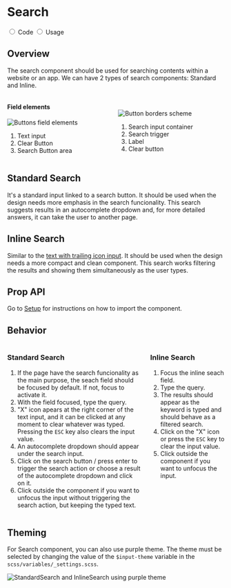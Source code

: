 

<Meta title="Components/Search" component={StandardSearch} />

<div class="docs-title docs-title--with-tab">
  <div>
    <h1 class="docs-title__text">Search</h1>
  </div>
</div>

<div class="docs-content">
    <div className="simple-tab-wrapper"></div>

  <input className="simple-tab" type="radio" name="type-tab" id="tab1" defaultChecked/>
  <label htmlFor="tab1">Code</label>

  <input className="simple-tab" type="radio" name="type-tab" id="tab2" />
  <label htmlFor="tab2">Usage</label>

  <div className="simple-tab__content content1">
    <h2>Overview</h2>
      <p>The search component should be used for searching contents within a website or an app. We can have 2 types
        of search components: Standard and Inline.
      </p>
    <div className="doc-anatomy-block">
        <div class="columns">
          <div class="column">
            <h4>Field elements</h4>
            <img src="docs/search/search-input.png" alt="Buttons field elements"/>
            <ol>
              <li>Text input</li>
              <li>Clear Button</li>
              <li>Search Button area</li>
            </ol>
          </div>
          <div class="column">
            <br />
            <br />
            <img src="docs/search/search-inline.png" alt="Button borders scheme"/>
            <ol>
              <li>Search input container</li>
              <li>Search trigger</li>
              <li>Label</li>
              <li>Clear button</li>
            </ol>
          </div>
        </div>
    </div>
  <h2>Standard Search</h2>
    <p>It's a standard input linked to a search button. It should be used when the design needs more
      emphasis in the search funcionality. This search suggests results in an autocomplete dropdown and, for more detailed answers,
      it can take the user to another page.
    </p>

  <Canvas>
    <Story name="Standard Search">
      <StandardSearch />
    </Story>
  </Canvas>

  <h2>Inline Search</h2>
    <p>Similar to the <a href="https://labstorybook-master.netlify.app/?path=/docs/components-text-input">text with trailing icon input</a>. 
      It should be used when the design needs a more compact and clean component. This search works filtering the results and showing them simultaneously 
      as the user types.
    </p>

  <Canvas>
    <Story name="Inline Search">
      <InlineSearch />
    </Story>
  </Canvas>

  <h2>Prop API</h2>
  <p>Go to <a href="/?path=/docs/getting-started-setup-confetti--page">Setup</a> for instructions on how to import the component.  </p>
  <ArgsTable of={StandardSearch} />
</div>



<div className="simple-tab__content content2">
  <h2>Behavior</h2>
  <div class="columns">
    <div class="column">
      <h3>Standard Search</h3>
      <ol>
        <li>If the page have the search funcionality as the main purpose, the seach field should be focused by default. If not, focus to activate it. </li>
        <li>With the field focused, type the query.</li>
        <li>"X" icon apears at the right corner of the text input, and it can be clicked at any moment to clear whatever was typed. Pressing the <code>ESC</code> key also clears the input value.</li>
        <li>An autocomplete dropdown should appear under the search input.</li>
        <li>Click on the search button / press enter to trigger the search action or choose a result of the autocomplete dropdown and click on it.</li>
        <li>Click outside the component if you want to unfocus the input without triggering the search action, but keeping the typed text. </li>
      </ol>
    </div>
    <div class="column">
      <h3>Inline Search</h3>
      <ol>
        <li>Focus the inline seach field.</li>
        <li>Type the query.</li>
        <li>The results should appear as the keyword is typed and should behave as a filtered search.</li>
        <li>Click on the "X" icon or press the <code>ESC</code> key to clear the input value.</li>
        <li>Click outside the component if you want to unfocus the input.</li>
      </ol>
    </div>
  </div>

  ## Theming

  For Search component, you can also use purple theme. The theme must be selected by changing the value of the `$input-theme` variable in the `scss/variables/_settings.scss`.

  <img src="docs/search/search-purple.png" alt="StandardSearch and InlineSearch using purple theme"/>

</div>
</div>

